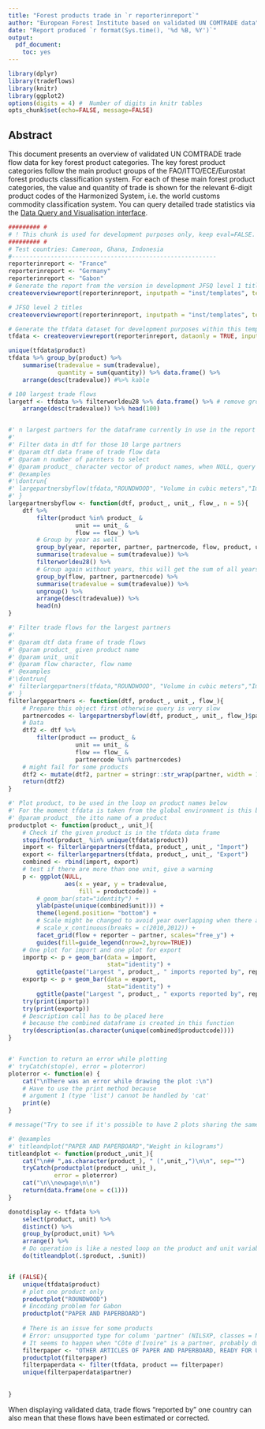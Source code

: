 ```yaml
---
title: "Forest products trade in `r reporterinreport`"
author: "European Forest Institute based on validated UN COMTRADE data"
date: "Report produced `r format(Sys.time(), '%d %B, %Y')`"
output: 
  pdf_document:
    toc: yes
---
```


\newpage


```r
library(dplyr)
library(tradeflows)
library(knitr)
library(ggplot2)
options(digits = 4) #  Number of digits in knitr tables
opts_chunk$set(echo=FALSE, message=FALSE)
```

## Abstract
This document presents an overview of validated UN COMTRADE trade flow data for 
key forest product categories. The key forest product categories follow the main 
product groups of the FAO/ITTO/ECE/Eurostat forest products classification system. 
For each of these main forest product categories, the value and quantity of trade 
is shown for the relevant 6-digit product codes of the Harmonized System, i.e. the 
world customs commodity classification system. You can query detailed trade 
statistics via the [Data Query and Visualisation interface](http://www.efi.int/portal/virtual_library/databases/forest_products_trade_flow_database/).

```r
######### #
# ! This chunk is used for development purposes only, keep eval=FALSE.
######### #
# Test countries: Cameroon, Ghana, Indonesia
#----------------------------------------------------------
reporterinreport <- "France"
reporterinreport <- "Germany"
reporterinreport <- "Gabon"
# Generate the report from the version in development JFSQ level 1 titles (default)
createoverviewreport(reporterinreport, inputpath = "inst/templates", template = "overviewquantity.Rmd", beginyear = 2010, endyear = 2014)

# JFSQ level 2 titles
createoverviewreport(reporterinreport, inputpath = "inst/templates", template = "overviewquantity.Rmd", beginyear = 2010, endyear = 2014, jfsqlevel = 2)

# Generate the tfdata dataset for development purposes within this template
tfdata <- createoverviewreport(reporterinreport, dataonly = TRUE, inputpath = "inst/templates") 

unique(tfdata$product)
tfdata %>% group_by(product) %>%
    summarise(tradevalue = sum(tradevalue),
              quantity = sum(quantity)) %>% data.frame() %>%
    arrange(desc(tradevalue)) #%>% kable


```




```r
# 100 largest trade flows
largetf <- tfdata %>% filterworldeu28 %>% data.frame() %>% # remove grouping
    arrange(desc(tradevalue)) %>% head(100)


#' n largest partners for the dataframe currently in use in the report
#' 
#' Filter data in dtf for those 10 large partners
#' @param dtf data frame of trade flow data
#' @param n number of parnters to select
#' @param product_ character vector of product names, when NULL, query all products
#' @examples
#'\dontrun{
#' largepartnersbyflow(tfdata,"ROUNDWOOD", "Volume in cubic meters","Import")
#' }
largepartnersbyflow <- function(dtf, product_, unit_, flow_, n = 5){
    dtf %>%
        filter(product %in% product_ & 
                   unit == unit_ & 
                   flow == flow_) %>%
        # Group by year as well
        group_by(year, reporter, partner, partnercode, flow, product, unit) %>%
        summarise(tradevalue = sum(tradevalue)) %>%
        filterworldeu28() %>% 
        # Group again without years, this will get the sum of all years
        group_by(flow, partner, partnercode) %>% 
        summarise(tradevalue = sum(tradevalue)) %>%
        ungroup() %>%
        arrange(desc(tradevalue)) %>% 
        head(n) 
}

#' Filter trade flows for the largest partners
#'
#' @param dtf data frame of trade flows
#' @param product_ given product name
#' @param unit_ unit
#' @param flow character, flow name
#' @examples
#'\dontrun{
#' filterlargepartners(tfdata,"ROUNDWOOD", "Volume in cubic meters","Import")
#' }
filterlargepartners <- function(dtf, product_, unit_, flow_){
    # Prepare this object first otherwise query is very slow
    partnercodes <- largepartnersbyflow(dtf, product_, unit_, flow_)$partnercode
    # Data
    dtf2 <- dtf %>% 
        filter(product == product_ & 
                   unit == unit_ & 
                   flow == flow_ & 
                   partnercode %in% partnercodes)
    # might fail for some products
    dtf2 <- mutate(dtf2, partner = stringr::str_wrap(partner, width = 14))
    return(dtf2)
}

```


 
```r
#' Plot product, to be used in the loop on product names below
#' For the moment tfdata is taken from the global environment is this bad?
#' @param product_ the itto name of a product
productplot <- function(product_, unit_){
    # Check if the given product is in the tfdata data frame
    stopifnot(product_ %in% unique(tfdata$product))
    import <- filterlargepartners(tfdata, product_, unit_, "Import")
    export <- filterlargepartners(tfdata, product_, unit_, "Export")
    combined <- rbind(import, export)
    # test if there are more than one unit, give a warning
    p <- ggplot(NULL,
                aes(x = year, y = tradevalue,
                    fill = productcode)) +
        # geom_bar(stat="identity") +
        ylab(paste(unique(combined$unit))) +
        theme(legend.position= "bottom") +
        # Scale might be changed to avoid year overlapping when there are many years
        # scale_x_continuous(breaks = c(2010,2012)) +
        facet_grid(flow + reporter ~ partner, scales="free_y") + 
        guides(fill=guide_legend(nrow=2,byrow=TRUE))
    # One plot for import and one plot for export
    importp <- p + geom_bar(data = import, 
                            stat="identity") + 
        ggtitle(paste("Largest ", product_, " imports reported by", reporterinreport)) 
    exportp <- p + geom_bar(data = export, 
                            stat="identity") + 
        ggtitle(paste("Largest ", product_, " exports reported by", reporterinreport)) 
    try(print(importp))
    try(print(exportp))
    # Description call has to be placed here 
    # because the combined dataframe is created in this function
    try(description(as.character(unique(combined$productcode))))
}


#' Function to return an error while plotting
#' tryCatch(stop(e), error = ploterror)
ploterror <- function(e) {
    cat("\nThere was an error while drawing the plot :\n")
    # Have to use the print method because 
    # argument 1 (type 'list') cannot be handled by 'cat' 
    print(e)
}
```


```r
# message("Try to see if it's possible to have 2 plots sharing the same legend, check tile plot from earlier versions")

#' @examples
#' titleandplot("PAPER AND PAPERBOARD","Weight in kilograms")
titleandplot <- function(product_,unit_){
    cat("\n## ",as.character(product_), " (",unit_,")\n\n", sep="")
    tryCatch(productplot(product_, unit_),
             error = ploterror)
    cat("\n\\newpage\n\n")
    return(data.frame(one = c(1)))
}

donotdisplay <- tfdata %>% 
    select(product, unit) %>% 
    distinct() %>%
    group_by(product,unit) %>%
    arrange() %>%
    # Do operation is like a nested loop on the product and unit variables
    do(titleandplot(.$product, .$unit))


if (FALSE){
    unique(tfdata$product)
    # plot one product only
    productplot("ROUNDWOOD")
    # Encoding problem for Gabon
    productplot("PAPER AND PAPERBOARD")
    
    # There is an issue for some products 
    # Error: unsupported type for column 'partner' (NILSXP, classes = NULL) 
    # It seems to happen when "Côte d'Ivoire" is a partner, probably due to differences in encoding
    filterpaper <- "OTHER ARTICLES OF PAPER AND PAPERBOARD, READY FOR USE of which: FILTER PAPER AND PAPERBOARD , READY FOR USE"
    productplot(filterpaper)
    filterpaperdata <- filter(tfdata, product == filterpaper)
    unique(filterpaperdata$partner)
   
    
}
```

When displaying validated data, trade flows "reported by" one country can also mean that these flows have been estimated or corrected.


